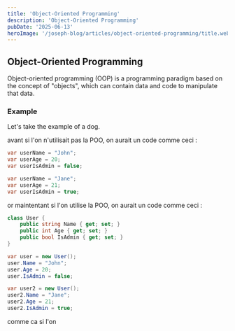 ```yaml
---
title: 'Object-Oriented Programming'
description: 'Object-Oriented Programming'
pubDate: '2025-06-13'
heroImage: '/joseph-blog/articles/object-oriented-programming/title.webp'
---
```


## Object-Oriented Programming

Object-oriented programming (OOP) is a programming paradigm based on the concept of "objects", which can contain data and code to manipulate that data.

### Example

Let's take the example of a dog.

avant si l'on n'utilisait pas la POO, on aurait un code comme ceci :

```C#
var userName = "John";
var userAge = 20;
var userIsAdmin = false;

var userName = "Jane";
var userAge = 21;
var userIsAdmin = true;
```

or maintentant si l'on utilise la POO, on aurait un code comme ceci :

```C#
class User {
    public string Name { get; set; }
    public int Age { get; set; }
    public bool IsAdmin { get; set; }
}

var user = new User();
user.Name = "John";
user.Age = 20;
user.IsAdmin = false;

var user2 = new User();
user2.Name = "Jane";
user2.Age = 21;
user2.IsAdmin = true;
```

comme ca si l'on 
